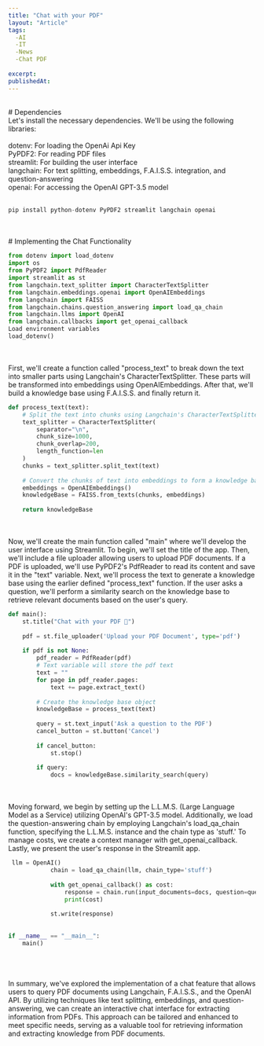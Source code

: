 ```yaml
---
title: "Chat with your PDF"
layout: "Article"
tags:
  -AI 
  -IT
  -News
  -Chat PDF
 
excerpt:
publishedAt:
---
```

<br/>
# Dependencies
<br/>
Let's install the necessary dependencies. We'll be using the following libraries:
<br/>
<br/>
dotenv: For loading the OpenAi Api Key
<br/>
PyPDF2: For reading PDF files
<br/>
streamlit: For building the user interface
<br/>
langchain: For text splitting, embeddings, F.A.I.S.S. integration, and question-answering
<br/>
openai: For accessing the OpenAI GPT-3.5 model
<br/>
<br/>

```python
pip install python-dotenv PyPDF2 streamlit langchain openai

```
<br/>
<br/>
# Implementing the Chat Functionality
<br/>

```python
from dotenv import load_dotenv
import os
from PyPDF2 import PdfReader
import streamlit as st
from langchain.text_splitter import CharacterTextSplitter
from langchain.embeddings.openai import OpenAIEmbeddings
from langchain import FAISS
from langchain.chains.question_answering import load_qa_chain
from langchain.llms import OpenAI
from langchain.callbacks import get_openai_callback
Load environment variables
load_dotenv()

```
<br/>
<br/>
First, we'll create a function called "process_text" to break down the text into smaller parts using Langchain's CharacterTextSplitter. These parts will be transformed into embeddings using OpenAIEmbeddings. After that, we'll build a knowledge base using F.A.I.S.S. and finally return it.
<br/>

```python
def process_text(text):
    # Split the text into chunks using Langchain's CharacterTextSplitter
    text_splitter = CharacterTextSplitter(
        separator="\n",
        chunk_size=1000,
        chunk_overlap=200,
        length_function=len
    )
    chunks = text_splitter.split_text(text)
    
    # Convert the chunks of text into embeddings to form a knowledge base
    embeddings = OpenAIEmbeddings()
    knowledgeBase = FAISS.from_texts(chunks, embeddings)
    
    return knowledgeBase
```
<br/>
<br/>
Now, we'll create the main function called "main" where we'll develop the user interface using Streamlit. To begin, we'll set the title of the app. Then, we'll include a file uploader allowing users to upload PDF documents. If a PDF is uploaded, we'll use PyPDF2's PdfReader to read its content and save it in the "text" variable. Next, we'll process the text to generate a knowledge base using the earlier defined "process_text" function. If the user asks a question, we'll perform a similarity search on the knowledge base to retrieve relevant documents based on the user's query.
<br/>

```python
def main():
    st.title("Chat with your PDF 💬")
    
    pdf = st.file_uploader('Upload your PDF Document', type='pdf')
    
    if pdf is not None:
        pdf_reader = PdfReader(pdf)
        # Text variable will store the pdf text
        text = ""
        for page in pdf_reader.pages:
            text += page.extract_text()
        
        # Create the knowledge base object
        knowledgeBase = process_text(text)
        
        query = st.text_input('Ask a question to the PDF')
        cancel_button = st.button('Cancel')
        
        if cancel_button:
            st.stop()
        
        if query:
            docs = knowledgeBase.similarity_search(query)
```
<br/>
<br/>
Moving forward, we begin by setting up the L.L.M.S. (Large Language Model as a Service) utilizing OpenAI's GPT-3.5 model. Additionally, we load the question-answering chain by employing Langchain's load_qa_chain function, specifying the L.L.M.S. instance and the chain type as 'stuff.' To manage costs, we create a context manager with get_openai_callback. Lastly, we present the user's response in the Streamlit app.
<br/>

```python
 llm = OpenAI()
            chain = load_qa_chain(llm, chain_type='stuff')
            
            with get_openai_callback() as cost:
                response = chain.run(input_documents=docs, question=query)
                print(cost)
                
            st.write(response)
            
            
if __name__ == "__main__":
    main()
```
<br/>
<br/>
<br/>
<Image src="/1_hOs-4a7ZCYuS9AOBneEODw.jpg" alt="" width={600} height={500} />
<br/>
In summary, we've explored the implementation of a chat feature that allows users to query PDF documents using Langchain, F.A.I.S.S., and the OpenAI API. By utilizing techniques like text splitting, embeddings, and question-answering, we can create an interactive chat interface for extracting information from PDFs. This approach can be tailored and enhanced to meet specific needs, serving as a valuable tool for retrieving information and extracting knowledge from PDF documents.
<br/>
<br/>
<br/>
<br/>
<br/>
